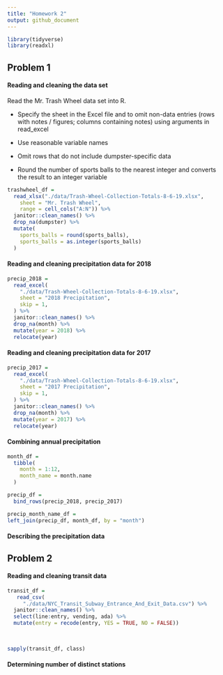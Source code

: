 ```yaml
---
title: "Homework 2"
output: github_document
---
```

```r
library(tidyverse)
library(readxl)
```

## Problem 1

#### Reading and cleaning the data set

Read the Mr. Trash Wheel data set into R.

- Specify the sheet in the Excel file and to omit non-data entries (rows with notes / figures; columns containing notes) using arguments in read_excel

- Use reasonable variable names

- Omit rows that do not include dumpster-specific data

- Round the number of sports balls to the nearest integer and converts the result to an integer variable 

```r
trashwheel_df =
  read_xlsx("./data/Trash-Wheel-Collection-Totals-8-6-19.xlsx",
    sheet = "Mr. Trash Wheel",
    range = cell_cols("A:N")) %>%
  janitor::clean_names() %>%
  drop_na(dumpster) %>%
  mutate(
    sports_balls = round(sports_balls),
    sports_balls = as.integer(sports_balls)
  )
```


#### Reading and cleaning precipitation data for 2018

```r
precip_2018 = 
  read_excel(
    "./data/Trash-Wheel-Collection-Totals-8-6-19.xlsx",
    sheet = "2018 Precipitation",
    skip = 1,
  ) %>%
  janitor::clean_names() %>%
  drop_na(month) %>%
  mutate(year = 2018) %>%
  relocate(year)
```


#### Reading and cleaning precipitation data for 2017
```r
precip_2017 = 
  read_excel(
    "./data/Trash-Wheel-Collection-Totals-8-6-19.xlsx",
    sheet = "2017 Precipitation",
    skip = 1,
  ) %>%
  janitor::clean_names() %>%
  drop_na(month) %>%
  mutate(year = 2017) %>%
  relocate(year)
```


#### Combining annual precipitation
```r
month_df = 
  tibble(
    month = 1:12,
    month_name = month.name
  )

precip_df = 
  bind_rows(precip_2018, precip_2017)

precip_month_name_df = 
left_join(precip_df, month_df, by = "month")
```


#### Describing the precipitation data



## Problem 2

#### Reading and cleaning transit data

```r
transit_df =
   read_csv(
     "./data/NYC_Transit_Subway_Entrance_And_Exit_Data.csv") %>%
  janitor::clean_names() %>%
  select(line:entry, vending, ada) %>%
  mutate(entry = recode(entry, YES = TRUE, NO = FALSE))
 

  
sapply(transit_df, class)
```

#### Determining number of distinct stations
```r


```

